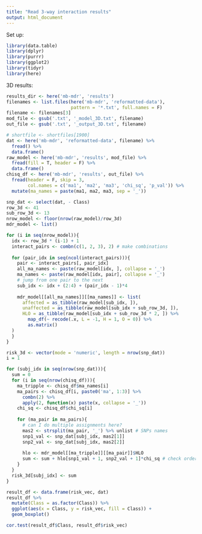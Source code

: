 ```yaml
---
title: "Read 3-way interaction results"
output: html_document
---
```


Set up:

```r
library(data.table)
library(dplyr)
library(purrr)
library(ggplot2)
library(tidyr)
library(here)
```

3D results:

```r
results_dir <- here('mb-mdr', 'results')
filenames <- list.files(here('mb-mdr', 'reformatted-data'), 
                        pattern = '*.txt', full.names = F)
filename <- filenames[3]
mod_file <- gsub('.txt', '_model_3D.txt', filename)
out_file <- gsub('.txt', '_output_3D.txt', filename)

# shortfile <- shortfiles[1900]
dat <- here('mb-mdr', 'reformatted-data', filename) %>% 
  fread() %>% 
  data.frame()
raw_model <- here('mb-mdr', 'results', mod_file) %>%
  fread(fill = T, header = F) %>%
  data.frame()
chisq_df <- here('mb-mdr', 'results', out_file) %>%
  fread(header = F, skip = 3, 
        col.names = c('ma1', 'ma2', 'ma3', 'chi_sq', 'p_val')) %>%
  mutate(ma_names = paste(ma1, ma2, ma3, sep = '_'))

snp_dat <- select(dat, - Class)
row_3d <- 41
sub_row_3d <- 13
nrow_model <- floor(nrow(raw_model)/row_3d)
mdr_model <- list()

for (i in seq(nrow_model)){
  idx <- row_3d * (i-1) + 1
  interact_pairs <- combn(c(1, 2, 3), 2) # make combinations
  
  for (pair_idx in seq(ncol(interact_pairs))){
    pair <- interact_pairs[, pair_idx]
    all_ma_names <- paste(raw_model[idx, ], collapse = '_')
    ma_names <- paste(raw_model[idx, pair], collapse = '_')
    # jump from one pair to the next
    sub_idx <- idx + (2:4) + (pair_idx - 1)*4 
    
    mdr_model[[all_ma_names]][[ma_names]] <- list(
      affected = as_tibble(raw_model[sub_idx, ]),
      unaffected = as_tibble(raw_model[sub_idx + sub_row_3d, ]),
      HLO = as_tibble(raw_model[sub_idx + sub_row_3d * 2, ]) %>%
        map_df(~ recode(.x, L = -1, H = 1, O = 0)) %>%
        as.matrix()
  )    
  }
}
```



```r
risk_3d <- vector(mode = 'numeric', length = nrow(snp_dat))
i = 1

for (subj_idx in seq(nrow(snp_dat))){
  sum = 0
  for (i in seq(nrow(chisq_df))){
    ma_tripple <- chisq_df$ma_names[i]
    ma_pairs <- chisq_df[i, paste0('ma', 1:3)] %>%
      combn(2) %>%
      apply(2, function(x) paste(x, collapse = '_'))
    chi_sq <- chisq_df$chi_sq[i]
    
    for (ma_pair in ma_pairs){
      # can I do multiple assignments here?
      mas2 <- strsplit(ma_pair, '_') %>% unlist # SNPs names
      snp1_val <- snp_dat[subj_idx, mas2[1]] 
      snp2_val <- snp_dat[subj_idx, mas2[2]]
      
      hlo <- mdr_model[[ma_tripple]][[ma_pair]]$HLO
      sum <- sum + hlo[snp1_val + 1, snp2_val + 1]*chi_sq # check order here      
    }
  }
  risk_3d[subj_idx] <- sum
}
```

```r
result_df <- data.frame(risk_vec, dat) 
result_df %>%
  mutate(Class = as.factor(Class)) %>%
  ggplot(aes(x = Class, y = risk_vec, fill = Class)) +
  geom_boxplot()

cor.test(result_df$Class, result_df$risk_vec)
```



